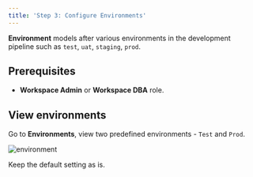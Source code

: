 ```yaml
---
title: 'Step 3: Configure Environments'
---
```


**Environment** models after various environments in the development pipeline such as `test`, `uat`, `staging`, `prod`.

## Prerequisites

- **Workspace Admin** or **Workspace DBA** role.

## View environments

Go to **Environments**, view two predefined environments - `Test` and `Prod`.

![environment](/content/docs/get-started/step-by-step/set-up-environments/environment.webp)

Keep the default setting as is.
